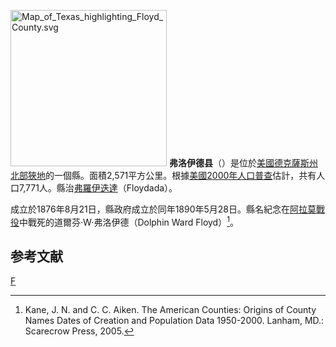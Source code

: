 {{noteTA
|T=zh-hans:弗洛伊德县 (得克萨斯州);zh-hk:弗洛伊德縣 (德克薩斯州);zh-tw:弗洛伊德郡 (德克薩斯州);
|1=zh-hans:县;zh-hk:縣;zh-tw:郡;
}}

{{Otheruses|弗洛伊德縣|subject=美國德克薩斯州的一個縣|other=同名的縣}}
[[File:Map_of_Texas_highlighting_Floyd_County.svg|250px]]
'''弗洛伊德县'''（{{lang-en|Floyd County}}）是位於[[美國|美國]][[德克薩斯州|德克薩斯州]][[北部狹地|北部狹地]]的一個縣。面積2,571平方公里。根據[[美國2000年人口普查|美國2000年人口普查]]估計，共有人口7,771人。縣治[[弗羅伊迭達|弗羅伊迭達]]（Floydada）。

成立於1876年8月21日，縣政府成立於同年1890年5月28日。縣名紀念在[[阿拉莫戰役|阿拉莫戰役]]中戰死的道爾芬·W·弗洛伊德（Dolphin Ward Floyd）<ref>Kane, J. N. and C. C. Aiken. The American Counties: Origins of County Names Dates of Creation and Population Data 1950-2000. Lanham, MD.: Scarecrow Press, 2005.</ref>。

== 参考文献 ==
<div class="references-small">
<references />
</div>

[[Category:得克萨斯州行政区划|F]]
{{Texas-stub}}
{{Texas}}